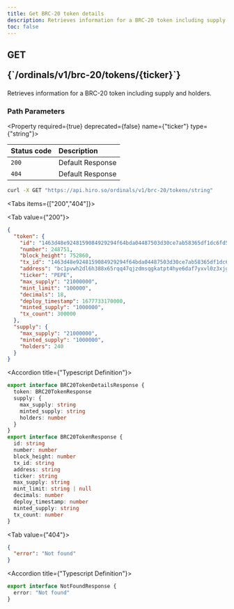 ```yaml
---
title: Get BRC-20 token details
description: Retrieves information for a BRC-20 token including supply and holders
toc: false
---
```



<Root>

<API>

<div className="flex-1">

<h2 className="not-prose mb-2 inline-flex items-center gap-3 font-mono">
  <div className="rounded-lg border px-1 py-0.5 text-xs font-medium border-green-400/50 bg-green-400/20 text-green-600 dark:text-green-400">
    GET
  </div>
  <p className="text-xs break-words overflow-hidden w-[95%]">{`/ordinals/v1/brc-20/tokens/{ticker}`}</p>
</h2>

Retrieves information for a BRC-20 token including supply and holders.

### Path Parameters

<Property required={true} deprecated={false} name={"ticker"} type={"string"}>

</Property>

| Status code | Description      |
| :---------- | :--------------- |
| `200`       | Default Response |
| `404`       | Default Response |

</div>

<APIExample>

```bash title="curl"
curl -X GET "https://api.hiro.so/ordinals/v1/brc-20/tokens/string"
```

<Tabs items={["200","404"]}>

<Tab value={"200"}>

```json title="Example Response"
{
  "token": {
    "id": "1463d48e9248159084929294f64bda04487503d30ce7ab58365df1dc6fd58218i0",
    "number": 248751,
    "block_height": 752860,
    "tx_id": "1463d48e9248159084929294f64bda04487503d30ce7ab58365df1dc6fd58218",
    "address": "bc1pvwh2dl6h388x65rqq47qjzdmsqgkatpt4hye6daf7yxvl0z3xjgq247aq8",
    "ticker": "PEPE",
    "max_supply": "21000000",
    "mint_limit": "100000",
    "decimals": 18,
    "deploy_timestamp": 1677733170000,
    "minted_supply": "1000000",
    "tx_count": 300000
  },
  "supply": {
    "max_supply": "21000000",
    "minted_supply": "1000000",
    "holders": 240
  }
}
```

<Accordions>

<Accordion title={"Typescript Definition"}>

```ts
export interface BRC20TokenDetailsResponse {
  token: BRC20TokenResponse
  supply: {
    max_supply: string
    minted_supply: string
    holders: number
  }
}
export interface BRC20TokenResponse {
  id: string
  number: number
  block_height: number
  tx_id: string
  address: string
  ticker: string
  max_supply: string
  mint_limit: string | null
  decimals: number
  deploy_timestamp: number
  minted_supply: string
  tx_count: number
}
```

</Accordion>

</Accordions>

</Tab>

<Tab value={"404"}>

```json title="Example Response"
{
  "error": "Not found"
}
```

<Accordions>

<Accordion title={"Typescript Definition"}>

```ts
export interface NotFoundResponse {
  error: "Not found"
}
```

</Accordion>

</Accordions>

</Tab>

</Tabs>

</APIExample>

</API>

</Root>

